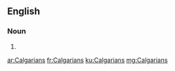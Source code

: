 ==English==

===Noun===
{{head|en}}

# {{plural of|Calgarian}}

[[ar:Calgarians]]
[[fr:Calgarians]]
[[ku:Calgarians]]
[[mg:Calgarians]]